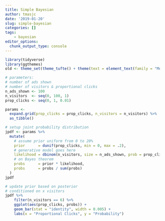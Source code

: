 ```yaml
---
title: Simple Bayesian
author: tmasjc
date: '2019-01-20'
slug: simple-bayesian
categories: []
tags: 
    - bayesian
editor_options: 
  chunk_output_type: console
---
```


```r
library(tidyverse)
library(ggthemes)
old <- theme_set(theme_tufte() + theme(text = element_text(family = "Menlo")))

# parameters: 
# number of ads shown
# number of visitors & proportional clicks
n_ads_shown <- 100
n_visitors  <- seq(0, 100, 1)
prop_clicks <- seq(0, 1, 0.01)

params <-
  expand.grid(prop_clicks = prop_clicks, n_visitors = n_visitors) %>%
  as_tibble()

# setup joint probability distribution
jpdf <- params %>% 
  mutate(
    # assume prior uniform from 0 to 20%
    prior      = dunif(prop_clicks, min = 0, max = .2), 
    # generative model goes here
    likelihood = dbinom(n_visitors, size = n_ads_shown, prob = prop_clicks), 
    # on Bayes theorem
    probs      = prior * likelihood,
    probs      = probs / sum(probs)
  )
jpdf

# update prior based on posterior
# conditioned on x visitors
jpdf %>% 
    filter(n_visitors == 6) %>% 
    ggplot(aes(prop_clicks, probs)) + 
    geom_bar(stat = "identity", width = 0.005) + 
    labs(x = "Proportional Clicks", y = "Probability")
```

